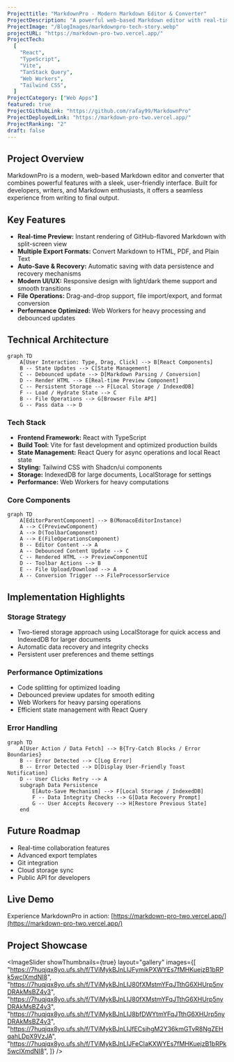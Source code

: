 ```yaml
---
Projecttitle: "MarkdownPro - Modern Markdown Editor & Converter"
ProjectDescription: "A powerful web-based Markdown editor with real-time preview, multiple export formats, and a beautiful modern UI built with React and TypeScript."
ProjectImage: "/BlogImages/markdownpro-tech-story.webp"
projectURL: "https://markdown-pro-two.vercel.app/"
ProjectTech:
  [
    "React",
    "TypeScript",
    "Vite",
    "TanStack Query",
    "Web Workers",
    "Tailwind CSS",
  ]
ProjectCategory: ["Web Apps"]
featured: true
ProjectGithubLink: "https://github.com/rafay99/MarkdownPro"
ProjectDeployedLink: "https://markdown-pro-two.vercel.app/"
ProjectRanking: "2"
draft: false
---
```



## Project Overview

MarkdownPro is a modern, web-based Markdown editor and converter that combines powerful features with a sleek, user-friendly interface. Built for developers, writers, and Markdown enthusiasts, it offers a seamless experience from writing to final output.

## Key Features

- **Real-time Preview:** Instant rendering of GitHub-flavored Markdown with split-screen view
- **Multiple Export Formats:** Convert Markdown to HTML, PDF, and Plain Text
- **Auto-Save & Recovery:** Automatic saving with data persistence and recovery mechanisms
- **Modern UI/UX:** Responsive design with light/dark theme support and smooth transitions
- **File Operations:** Drag-and-drop support, file import/export, and format conversion
- **Performance Optimized:** Web Workers for heavy processing and debounced updates

## Technical Architecture

```mermaid
graph TD
    A[User Interaction: Type, Drag, Click] --> B[React Components]
    B -- State Updates --> C[State Management]
    C -- Debounced update --> D[Markdown Parsing / Conversion]
    D -- Render HTML --> E[Real-time Preview Component]
    C -- Persistent Storage --> F[Local Storage / IndexedDB]
    F -- Load / Hydrate State --> C
    B -- File Operations --> G[Browser File API]
    G -- Pass data --> D
```

### Tech Stack

- **Frontend Framework:** React with TypeScript
- **Build Tool:** Vite for fast development and optimized production builds
- **State Management:** React Query for async operations and local React state
- **Styling:** Tailwind CSS with Shadcn/ui components
- **Storage:** IndexedDB for large documents, LocalStorage for settings
- **Performance:** Web Workers for heavy computations

### Core Components

```mermaid
graph TD
    A[EditorParentComponent] --> B(MonacoEditorInstance)
    A --> C(PreviewComponent)
    A --> D(ToolbarComponent)
    A --> E(FileOperationsComponent)
    B -- Editor Content --> A
    A -- Debounced Content Update --> C
    C -- Rendered HTML --> PreviewComponentUI
    D -- Toolbar Actions --> B
    E -- File Upload/Download --> A
    A -- Conversion Trigger --> FileProcessorService
```

## Implementation Highlights

### Storage Strategy

- Two-tiered storage approach using LocalStorage for quick access and IndexedDB for larger documents
- Automatic data recovery and integrity checks
- Persistent user preferences and theme settings

### Performance Optimizations

- Code splitting for optimized loading
- Debounced preview updates for smooth editing
- Web Workers for heavy parsing operations
- Efficient state management with React Query

### Error Handling

```mermaid
graph TD
    A[User Action / Data Fetch] --> B{Try-Catch Blocks / Error Boundaries}
    B -- Error Detected --> C[Log Error]
    B -- Error Detected --> D[Display User-Friendly Toast Notification]
    D -- User Clicks Retry --> A
    subgraph Data Persistence
        E[Auto-Save Mechanism] --> F[Local Storage / IndexedDB]
        F -- Data Integrity Checks --> G[Data Recovery Prompt]
        G -- User Accepts Recovery --> H[Restore Previous State]
    end
```

## Future Roadmap

- Real-time collaboration features
- Advanced export templates
- Git integration
- Cloud storage sync
- Public API for developers

## Live Demo

Experience MarkdownPro in action: [https://markdown-pro-two.vercel.app/](https://markdown-pro-two.vercel.app/)

## Project Showcase

<ImageSlider
  showThumbnails={true}
  layout="gallery"
  images={[
    "https://7huqjqx8yo.ufs.sh/f/TViMykBJnLIJFymikPXWYEs7fMHKuejzB1bRPk5wclXmdNI8",
    "https://7huqjqx8yo.ufs.sh/f/TViMykBJnLIJ80fXMstmYFqJTthG6XHUrp5nyDRAkMsBZ4v3",
    "https://7huqjqx8yo.ufs.sh/f/TViMykBJnLIJ80fXMstmYFqJTthG6XHUrp5nyDRAkMsBZ4v3",
    "https://7huqjqx8yo.ufs.sh/f/TViMykBJnLIJ8bfDWYtmYFqJTthG6XHUrp5nyDRAkMsBZ4v3",
    "https://7huqjqx8yo.ufs.sh/f/TViMykBJnLIJfECsihgM2Y36kmGTvR8NgZEHqahLDpX9VzJA",
    "https://7huqjqx8yo.ufs.sh/f/TViMykBJnLIJFeCIaKXWYEs7fMHKuejzB1bRPk5wclXmdNI8",
  ]}
/>
